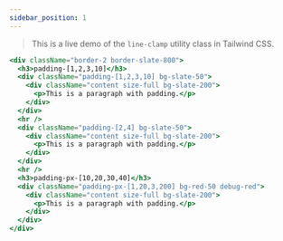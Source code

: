 ```yaml
---
sidebar_position: 1
---
```


> This is a live demo of the `line-clamp` utility class in Tailwind CSS.

```jsx live
<div className="border-2 border-slate-800">
  <h3>padding-[1,2,3,10]</h3>
  <div className="padding-[1,2,3,10] bg-slate-50">
    <div className="content size-full bg-slate-200">
      <p>This is a paragraph with padding.</p>
    </div>
  </div>
  <hr />
  <div className="padding-[2,4] bg-slate-50">
    <div className="content size-full bg-slate-200">
      <p>This is a paragraph with padding.</p>
    </div>
  </div>
  <hr />
  <h3>padding-px-[10,20,30,40]</h3>
  <div className="padding-px-[1,20,3,200] bg-red-50 debug-red">
    <div className="content size-full bg-slate-200">
      <p>This is a paragraph with padding.</p>
    </div>
  </div>
</div>
```
